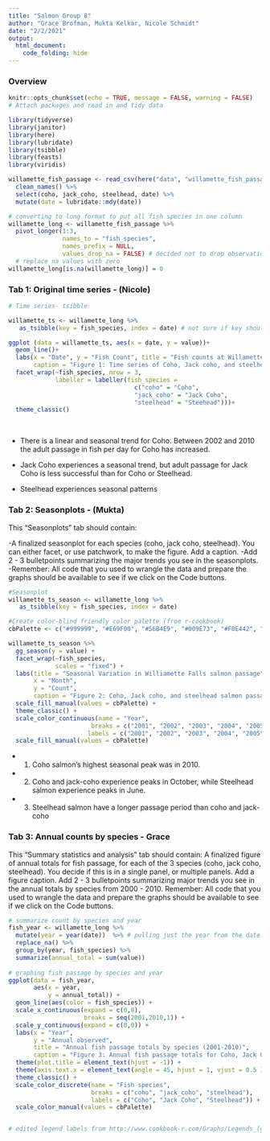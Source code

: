 ```yaml
---
title: "Salmon Group 8"
author: "Grace Brofman, Mukta Kelkar, Nicole Schmidt"
date: "2/2/2021"
output: 
  html_document:
    code_folding: hide
---
```


### Overview

```r
knitr::opts_chunk$set(echo = TRUE, message = FALSE, warning = FALSE)
# Attach packages and read in and tidy data 

library(tidyverse)
library(janitor)
library(here)
library(lubridate)
library(tsibble)
library(feasts)
library(viridis)

willamette_fish_passage <- read_csv(here("data", "willamette_fish_passage.csv")) %>% 
  clean_names() %>% 
  select(coho, jack_coho, steelhead, date) %>% 
  mutate(date = lubridate::mdy(date))

# converting to long format to put all fish species in one column
willamette_long <- willamette_fish_passage %>% 
  pivot_longer(1:3,
               names_to = "fish_species",
               names_prefix = NULL,
               values_drop_na = FALSE) # decided not to drop observations with n/a values becuase in Tab 1 it says to change na values to zero
  # replace na values with zero
willamette_long[is.na(willamette_long)] = 0 

```

### Tab 1: Original time series - (Nicole)

```r

# Time series- tsibble

willamette_ts <- willamette_long %>% 
   as_tsibble(key = fish_species, index = date) # not sure if key should be fish species or something else? 

ggplot (data = willamette_ts, aes(x = date, y = value))+
  geom_line()+
  labs(x = "Date", y = "Fish Count", title = "Fish counts at Willamette Falls (2001 - 2010)", subtitle = "Adult passage (fish/day)",
       caption = "Figure 1: Time series of Coho, Jack coho, and steelhead salmon passage from 2001 - 2010 (fish/ day)")+
  facet_wrap(~fish_species, nrow = 3, 
             labeller = labeller(fish_species =
                                   c("coho" = "Coho",
                                   "jack_coho" = "Jack Coho",
                                   "steelhead" = "Steehead")))+
  theme_classic()

```
<br>

- There is a linear and seasonal trend for Coho. Between 2002 and 2010 the adult passage in fish per day for Coho has increased.

- Jack Coho experiences a seasonal trend, but adult passage for Jack Coho is less successful than for Coho or Steelhead.

- Steelhead experiences seasonal patterns

### Tab 2: Seasonplots - (Mukta)
This “Seasonplots” tab should contain: 

-A finalized seasonplot for each species (coho, jack coho, steelhead). You can either facet, or use patchwork, to make the figure. Add a caption. 
-Add 2 - 3 bulletpoints summarizing the major trends you see in the seasonplots.
-Remember: All code that you used to wrangle the data and prepare the graphs should be available to see if we click on the Code buttons. 

```r
#Seasonplot
willamette_ts_season <- willamette_long %>% 
   as_tsibble(key = fish_species, index = date)

#Create color-blind friendly color palette (from r-cookbook)
cbPalette <- c("#999999", "#E69F00", "#56B4E9", "#009E73", "#F0E442", "#0072B2", "#D55E00", "#CC79A7")

willamette_ts_season %>% 
  gg_season(y = value) + 
  facet_wrap(~fish_species,
             scales = "fixed") +
  labs(title = "Seasonal Variation in Williamette Falls salmon passage",
       x = "Month",
       y = "Count",
       caption = "Figure 2: Coho, Jack coho, and steelhead salmon passage from 2001 - 2010 ") +
  scale_fill_manual(values = cbPalette) +
  theme_classic() +
  scale_color_continuous(name = "Year", 
                       breaks = c("2001", "2002", "2003", "2004", "2005", "2006", "2007", "2008", "2009", "2010"),
                      labels = c("2001", "2002", "2003", "2004", "2005", "2006", "2007", "2008", "2009", "2010")) +
  scale_fill_manual(values = cbPalette) 
```

- 1) Coho salmon's highest seasonal peak was in 2010. 
- 2) Coho and jack-coho experience peaks in October, while Steelhead salmon experience peaks in June. 
- 3) Steelhead salmon have a longer passage period than coho and jack-coho


### Tab 3: Annual counts by species - Grace
This “Summary statistics and analysis” tab should contain: 
A finalized figure of annual totals for fish passage, for each of the 3 species (coho, jack coho, steelhead). You decide if this is in a single panel, or multiple panels. Add a figure caption. 
Add 2 - 3 bulletpoints summarizing major trends you see in the annual totals by species from 2000 - 2010.
Remember: All code that you used to wrangle the data and prepare the graphs should be available to see if we click on the Code buttons. 
```r


# summarize count by species and year
fish_year <- willamette_long %>% 
  mutate(year = year(date))  %>% # pulling just the year from the date
  replace_na() %>% 
  group_by(year, fish_species) %>% 
  summarize(annual_total = sum(value))
  
# graphing fish passage by species and year
ggplot(data = fish_year,
       aes(x = year,
           y = annual_total)) +
  geom_line(aes(color = fish_species)) +
  scale_x_continuous(expand = c(0,0),
                     breaks = seq(2001,2010,1)) +
  scale_y_continuous(expand = c(0,0)) +
  labs(x = "Year",
       y = "Annual observed",
       title = "Annual fish passage totals by species (2001-2010)",
       caption = "Figure 3: Annual fish passage totals for Coho, Jack Coho, and Steelhead  passage from 2001 - 2010 ") +
  theme(plot.title = element_text(hjust = -1)) +
  theme(axis.text.x = element_text(angle = 45, hjust = 1, vjust = 0.5 )) +
  theme_classic() +
  scale_color_discrete(name = "Fish species", 
                       breaks = c("coho", "jack_coho", "steelhead"),
                       labels = c("Coho", "Jack Coho", "Steelhead")) +
  scale_color_manual(values = cbPalette) 


# edited legend labels from http://www.cookbook-r.com/Graphs/Legends_(ggplot2)/

```

